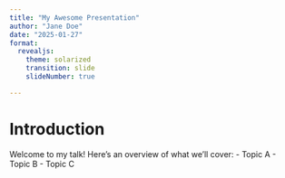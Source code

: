 ```yaml
---
title: "My Awesome Presentation"
author: "Jane Doe"
date: "2025-01-27"
format:
  revealjs:
    theme: solarized
    transition: slide
    slideNumber: true

---
```


# Introduction

Welcome to my talk! Here’s an overview of what we'll cover:
- Topic A
- Topic B
- Topic C

